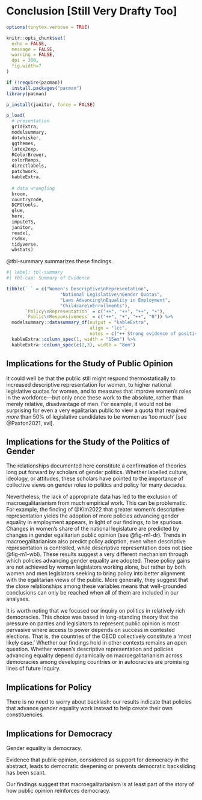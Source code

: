 # Conclusion [Still Very Drafty Too]

```r
options(tinytex.verbose = TRUE)

knitr::opts_chunk$set(
  echo = FALSE,
  message = FALSE,
  warning = FALSE,
  dpi = 300,
  fig.width=7
)

if (!require(pacman))
  install.packages("pacman")
library(pacman)

p_install(janitor, force = FALSE)

p_load(
  # presentation
  gridExtra,
  modelsummary,
  dotwhisker,
  ggthemes,
  latex2exp,
  RColorBrewer,
  colorRamps,
  directlabels,
  patchwork,
  kableExtra,
  
  # data wrangling
  broom,
  countrycode,
  DCPOtools,
  glue,
  here,
  imputeTS,
  janitor,
  readxl,
  rsdmx,
  tidyverse,
  wbstats)
```



@tbl-summary summarizes these findings.

```r
#| label: tbl-summary
#| tbl-cap: Summary of Evidence

tibble(` ` = c("Women's Descriptive\nRepresentation",
                    "National Legislative\nGender Quotas",
                    "Laws Advancing\nEquality in Employment",
                    "Childcare\nEnrollments"),
       `Policy\nRepresentation` = c("++", "++", "++", "+"),
       `Public\nResponsiveness` = c("++", "+", "++", "0")) %>% 
  modelsummary::datasummary_df(output = "kableExtra",
                               align = "lcc",
                               notes = c("++ Strong evidence of positive relationship; + some evidence of positive relationship;", "0 no evidence of relationship; — some evidence of negative relationship; — — strong", "evidence of negative relationship.")) %>% 
  kableExtra::column_spec(1, width = "15em") %>%
  kableExtra::column_spec(c(2,3), width = "8em")
```

\pagebreak
## Implications for the Study of Public Opinion




It could well be that the public still might respond thermostatically to increased descriptive representation for women, to higher national legislative quotas for women, and to measures that improve women's roles in the workforce---but only once these work to the absolute, rather than merely relative, disadvantage of men.
For example, it would not be surprising for even a very egalitarian public to view a quota that required _more_ than 50% of legislative candidates to be women as 'too much' [see @Paxton2021, xvi].

## Implications for the Study of the Politics of Gender

The relationships documented here constitute a confirmation of theories long put forward by scholars of gender politics.
Whether labelled culture, ideology, or attitudes, these scholars have pointed to the importance of collective views on gender roles to politics and policy for many decades.

Nevertheless, the lack of appropriate data has led to the exclusion of macroegalitarianism from much empirical work.
This can be problematic.
For example, the finding of @Kim2022 that greater women's descriptive representation yields the adoption of more policies advancing gender equality in employment appears, in light of our findings, to be spurious.
Changes in women's share of the national legislature are predicted by changes in gender egalitarian public opinion (see @fig-m1-dr).
Trends in macroegalitarianism also predict policy adoption, even when descriptive representation is controlled, while descriptive representation does not (see @fig-m1-wbl).
These results suggest a very different mechanism through which policies advancing gender equality are adopted.
These policy gains are not achieved by women legislators working alone, but rather by both women and men legislators seeking to bring policy into better alignment with the egalitarian views of the public.
More generally, they suggest that the close relationships among these variables means that well-grounded conclusions can only be reached when all of them are included in our analyses.

It is worth noting that we focused our inquiry on politics in relatively rich democracies.
This choice was based in long-standing theory that the pressure on parties and legislators to represent public opinion is most pervasive where access to power depends on success in contested elections.
That is, the countries of the OECD collectively constitute a 'most likely case.'
Whether our findings hold in other contexts remains an open question.
Whether women's descriptive representation and policies advancing equality depend dynamically on macroegalitarianism across democracies among developing countries or in autocracies are promising lines of future inquiry.


## Implications for Policy

There is no need to worry about backlash: our results indicate that policies that advance gender equality work instead to help create their own constituencies.


## Implications for Democracy

Gender equality is democracy.

Evidence that public opinion, considered as support for democracy in the abstract, leads to democratic deepening or prevents democratic backsliding has been scant.

Our findings suggest that macroegalitarianism is at least part of the story of how public opinion reinforces democracy.

<!-- Combining recognition that gender equality is democracy (e.g., Krook2022 in APSA-CP; @Piscopo2024 (which also cites Archenti and Tula 2017; Palma 2021)) with debates on how public opinion affects democracy (Claassen and DCPO) yields the understanding that public gender egalitarianism is democratic support (see, maybe, Welzel2013) -->